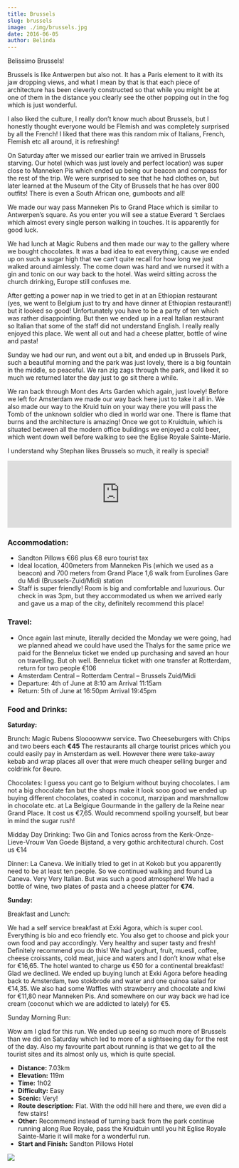 ```yaml
---
title: Brussels
slug: brussels
image: ./img/brussels.jpg
date: 2016-06-05
author: Belinda
---
```


Belissimo Brussels!

Brussels is like Antwerpen but also not. It has a Paris element to it with its jaw dropping views, and what I mean by that is that each piece of architecture has been cleverly constructed so that while you might be at one of them in the distance you clearly see the other popping out in the fog which is just wonderful.

I also liked the culture, I really don’t know much about Brussels, but I honestly thought everyone would be Flemish and was completely surprised by all the French! I liked that there was this random mix of Italians, French, Flemish etc all around, it is refreshing!

On Saturday after we missed our earlier train we arrived in Brussels starving. Our hotel (which was just lovely and perfect location) was super close to Manneken Pis which ended up being our beacon and compass for the rest of the trip. We were surprised to see that he had clothes on, but later learned at the Museum of the City of Brussels that he has over 800 outfits! There is even a South African one, gumboots and all!

We made our way pass Manneken Pis to Grand Place which is similar to Antwerpen’s square. As you enter you will see a statue Everard ‘t Serclaes which almost every single person walking in touches. It is apparently for good luck.

We had lunch at Magic Rubens and then made our way to the gallery where we bought chocolates. It was a bad idea to eat everything, cause we ended up on such a sugar high that we can’t quite recall for how long we just walked around aimlessly. The come down was hard and we nursed it with a gin and tonic on our way back to the hotel. Was weird sitting across the church drinking, Europe still confuses me.

After getting a power nap in we tried to get in at an Ethiopian restaurant (yes, we went to Belgium just to try and have dinner at Ethiopian restaurant!) but it looked so good! Unfortunately you have to be a party of ten which was rather disappointing. But then we ended up in a real Italian restaurant so Italian that some of the staff did not understand English. I really really enjoyed this place. We went all out and had a cheese platter, bottle of wine and pasta!

Sunday we had our run, and went out a bit, and ended up in Brussels Park, such a beautiful morning and the park was just lovely, there is a big fountain in the middle, so peaceful. We ran zig zags through the park, and liked it so much we returned later the day just to go sit there a while.

We ran back through Mont des Arts Garden which again, just lovely! Before we left for Amsterdam we made our way back here just to take it all in. We also made our way to the Kruid tuin on your way there you will pass the Tomb of the unknown soldier who died in world war one. There is flame that burns and the architecture is amazing! Once we got to Kruidtuin, which is situated between all the modern office buildings we enjoyed a cold beer, which went down well before walking to see the Eglise Royale Sainte-Marie.

I understand why Stephan likes Brussels so much, it really is special!

<div className="post-video">
  <iframe
    width="100%"
    height="auto"
    src="https://www.youtube.com/embed/ObBK8GriHAg"
    frameborder="0"
    allow="accelerometer; autoplay; encrypted-media; gyroscope; picture-in-picture"
    allowfullscreen
  ></iframe>
</div>

### Accommodation:

- Sandton Pillows €66 plus €8 euro tourist tax
- Ideal location, 400meters from Manneken Pis (which we used as a beacon) and 700 meters from Grand Place
  1,6 walk from Eurolines Gare du Midi (Brussels-Zuid/Midi) station
- Staff is super friendly! Room is big and comfortable and luxurious. Our check in was 3pm, but they accommodated us when we arrived early and gave us a map of the city, definitely recommend this place!

### Travel:

- Once again last minute, literally decided the Monday we were going, had we planned ahead we could have used the Thalys for the same price we paid for the Bennelux ticket we ended up purchasing and saved an hour on travelling. But oh well.
  Bennelux ticket with one transfer at Rotterdam, return for two people €106
- Amsterdam Central – Rotterdam Central – Brussels Zuid/Midi
- Departure: 4th of June at 8:10 am Arrival 11:15am
- Return: 5th of June at 16:50pm Arrival 19:45pm

### Food and Drinks:

**Saturday:**

Brunch:
Magic Rubens
Sloooowww service.
Two Cheeseburgers with Chips and two beers each **€45**
The restaurants all charge tourist prices which you could easily pay in Amsterdam as well.
However there were take-away kebab and wrap places all over that were much cheaper selling burger and coldrink for 8euro.

Chocolates:
I guess you cant go to Belgium without buying chocolates. I am not a big chocolate fan but the shops make it look sooo good we ended up buying different chocolates, coated in coconut, marzipan and marshmallow in chocolate etc. at La Belgique Gourmande in the gallery de la Reine near Grand Place.
It cost us €7,65.
Would recommend spoiling yourself, but bear in mind the sugar rush!

Midday Day Drinking:
Two Gin and Tonics across from the Kerk-Onze-Lieve-Vrouw Van Goede Bijstand, a very gothic architectural church. Cost us €14

Dinner:
La Caneva.
We initially tried to get in at Kokob but you apparently need to be at least ten people.
So we continued walking and found La Caneva.
Very Very Italian. But was such a good atmosphere!
We had a bottle of wine, two plates of pasta and a cheese platter for **€74**.

**Sunday:**

Breakfast and Lunch:

We had a self service breakfast at Exki Agora, which is super cool. Everything is bio and eco friendly etc. You also get to choose and pick your own food and pay accordingly. Very healthy and super tasty and fresh! Definitely recommend you do this!
We had yoghurt, fruit, muesli, coffee, cheese croissants, cold meat, juice and waters and I don’t know what else for €16,65. The hotel wanted to charge us €50 for a continental breakfast! Glad we declined.
We ended up buying lunch at Exki Agora before heading back to Amsterdam, two stokbrode and water and one quinoa salad for €14,35.
We also had some Waffles with strawberry and chocolate and kiwi for €11,80 near Manneken Pis. And somewhere on our way back we had ice cream (coconut which we are addicted to lately) for €5.

Sunday Morning Run:

Wow am I glad for this run. We ended up seeing so much more of Brussels than we did on Saturday which led to more of a sightseeing day for the rest of the day. Also my favourite part about running is that we get to all the tourist sites and its almost only us, which is quite special.

- **Distance:** 7.03km
- **Elevation:** 119m
- **Time:** 1h02
- **Difficulty:** Easy
- **Scenic:** Very!
- **Route description:** Flat. With the odd hill here and there, we even did a few stairs!
- **Other:** Recommend instead of turning back from the park continue running along Rue Royale, pass the Kruidtuin until you hit Eglise Royale Sainte-Marie it will make for a wonderful run.
- **Start and Finish:** Sandton Pillows Hotel

<div className="post-image">

![](./img/route.jpg)

</div>
